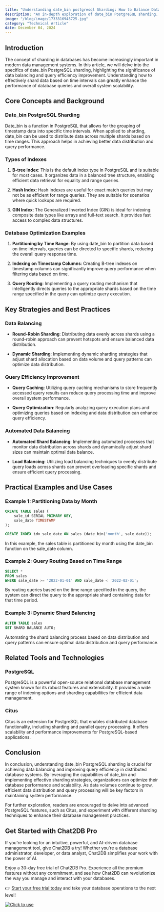 ```yaml
---
title: "Understanding date_bin postgresql Sharding: How to Balance Data and Improve Query Efficiency"
description: "An in-depth exploration of date_bin PostgreSQL sharding, focusing on data balancing and query efficiency improvement."
image: "/blog/image/1733316945725.jpg"
category: "Technical Article"
date: December 04, 2024
---
```


## Introduction

The concept of sharding in databases has become increasingly important in modern data management systems. In this article, we will delve into the specifics of date_bin PostgreSQL sharding, highlighting the significance of data balancing and query efficiency improvement. Understanding how to effectively shard data based on time intervals can greatly enhance the performance of database queries and overall system scalability.

## Core Concepts and Background

### Date_bin PostgreSQL Sharding

Date_bin is a function in PostgreSQL that allows for the grouping of timestamp data into specific time intervals. When applied to sharding, date_bin can be used to distribute data across multiple shards based on time ranges. This approach helps in achieving better data distribution and query performance.

### Types of Indexes

1. **B-tree Index**: This is the default index type in PostgreSQL and is suitable for most cases. It organizes data in a balanced tree structure, enabling efficient data retrieval for equality and range queries.

2. **Hash Index**: Hash indexes are useful for exact match queries but may not be as efficient for range queries. They are suitable for scenarios where quick lookups are required.

3. **GIN Index**: The Generalized Inverted Index (GIN) is ideal for indexing composite data types like arrays and full-text search. It provides fast access to complex data structures.

### Database Optimization Examples

1. **Partitioning by Time Range**: By using date_bin to partition data based on time intervals, queries can be directed to specific shards, reducing the overall query response time.

2. **Indexing on Timestamp Columns**: Creating B-tree indexes on timestamp columns can significantly improve query performance when filtering data based on time.

3. **Query Routing**: Implementing a query routing mechanism that intelligently directs queries to the appropriate shards based on the time range specified in the query can optimize query execution.

## Key Strategies and Best Practices

### Data Balancing

- **Round-Robin Sharding**: Distributing data evenly across shards using a round-robin approach can prevent hotspots and ensure balanced data distribution.

- **Dynamic Sharding**: Implementing dynamic sharding strategies that adjust shard allocation based on data volume and query patterns can optimize data distribution.

### Query Efficiency Improvement

- **Query Caching**: Utilizing query caching mechanisms to store frequently accessed query results can reduce query processing time and improve overall system performance.

- **Query Optimization**: Regularly analyzing query execution plans and optimizing queries based on indexing and data distribution can enhance query efficiency.

### Automated Data Balancing

- **Automated Shard Balancing**: Implementing automated processes that monitor data distribution across shards and dynamically adjust shard sizes can maintain optimal data balance.

- **Load Balancing**: Utilizing load balancing techniques to evenly distribute query loads across shards can prevent overloading specific shards and ensure efficient query processing.

## Practical Examples and Use Cases

### Example 1: Partitioning Data by Month

```sql
CREATE TABLE sales (
    sale_id SERIAL PRIMARY KEY,
    sale_date TIMESTAMP
);

CREATE INDEX idx_sale_date ON sales (date_bin('month', sale_date));
```

In this example, the sales table is partitioned by month using the date_bin function on the sale_date column.

### Example 2: Query Routing Based on Time Range

```sql
SELECT *
FROM sales
WHERE sale_date >= '2022-01-01' AND sale_date < '2022-02-01';
```

By routing queries based on the time range specified in the query, the system can direct the query to the appropriate shard containing data for that time period.

### Example 3: Dynamic Shard Balancing

```sql
ALTER TABLE sales
SET SHARD BALANCE AUTO;
```

Automating the shard balancing process based on data distribution and query patterns can ensure optimal data distribution and query performance.

## Related Tools and Technologies

### PostgreSQL

PostgreSQL is a powerful open-source relational database management system known for its robust features and extensibility. It provides a wide range of indexing options and sharding capabilities for efficient data management.

### Citus

Citus is an extension for PostgreSQL that enables distributed database functionality, including sharding and parallel query processing. It offers scalability and performance improvements for PostgreSQL-based applications.

## Conclusion

In conclusion, understanding date_bin PostgreSQL sharding is crucial for achieving data balancing and improving query efficiency in distributed database systems. By leveraging the capabilities of date_bin and implementing effective sharding strategies, organizations can optimize their database performance and scalability. As data volumes continue to grow, efficient data distribution and query processing will be key factors in maintaining system performance.

For further exploration, readers are encouraged to delve into advanced PostgreSQL features, such as Citus, and experiment with different sharding techniques to enhance their database management practices.

## Get Started with Chat2DB Pro

If you're looking for an intuitive, powerful, and AI-driven database management tool, give Chat2DB a try! Whether you're a database administrator, developer, or data analyst, Chat2DB simplifies your work with the power of AI.

Enjoy a 30-day free trial of Chat2DB Pro. Experience all the premium features without any commitment, and see how Chat2DB can revolutionize the way you manage and interact with your databases.

👉 [Start your free trial today](https://chat2db.ai/pricing) and take your database operations to the next level!


[![Click to use](/image/blog/bg/chat2db.jpg)](https://chat2db.ai)
